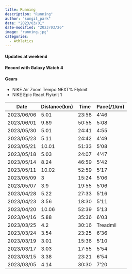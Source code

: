 ---
title: Running
description: "Running"
author: "sungil_park"
date: "2023/03/01"
date-modified: "2023/03/26"
image: "running.jpg"
categories:
  - Athletics
---

#### Updates at weekend

#### Record with Galaxy Watch 4

#### Gears

-   NIKE Air Zoom Tempo NEXT% Flyknit
-   NIKE Epic React Flyknit 1

| Date       | Distance(km) | Time  | Pace(/1km) |
|------------|--------------|-------|------------|
| 2023/06/06 | 5.01         | 23:58 | 4'46       |
| 2023/06/01 | 9.89         | 50:55 | 5:08       |
| 2023/05/30 | 5.01         | 24:41 | 4:55       |
| 2023/05/23 | 5.11         | 24:42 | 4'49       |
| 2023/05/21 | 10.01        | 51:33 | 5'08       |
| 2023/05/18 | 5.03         | 24:07 | 4'47       |
| 2023/05/14 | 8.24         | 46:59 | 5'42       |
| 2023/05/11 | 10.02        | 52:59 | 5'17       |
| 2023/05/09 | 3            | 15:24 | 5'06       |
| 2023/05/07 | 3.9          | 19:55 | 5'06       |
| 2023/04/28 | 5.22         | 27:33 | 5'16       |
| 2023/04/23 | 3.56         | 18:30 | 5'11       |
| 2023/04/20 | 10.06        | 52:39 | 5'13       |
| 2023/04/16 | 5.88         | 35:36 | 6'03       |
| 2023/03/25 | 4.2          | 30:16 | Treadmil   |
| 2023/03/24 | 3.54         | 23:25 | 6'36       |
| 2023/03/19 | 3.01         | 15:36 | 5'10       |
| 2023/03/17 | 3.03         | 17:55 | 5'54       |
| 2023/03/15 | 3.38         | 23:21 | 6'54       |
| 2023/03/05 | 4.14         | 30:30 | 7'20       |
